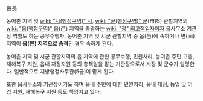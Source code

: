 邑長 

농어촌 지역 및 [[wiki: "시(행정구역)" 시]], [[wiki: "군(행정구역)" 군]](市郡) 관할지역의 [[wiki: "읍(행정구역)" 읍]](邑) 지역을 총괄하는 [[wiki: "장" 최고책임자]]이자 읍사무소 기관장 역할도 하는 공무수행자. 농어촌 지역 및 시군 관할지역 중 읍(邑)에 속하거나 면(面) 지역이 '''읍(邑) 지역으로 승격'''된 경우 속하게 된다. 

농어촌 지역 및 시군 관할지역의 읍 지역에 관한 공무수행, 민원처리, 농어촌 주민 고충, 재해복구 지원, 읍내 재정지원 등의 총책임을 맡는 기관장으로서 시장 및 군수가 임명한다. 일반적으로 지방행정사무관(5급)이 맡게 된다.

또한 읍사무소의 기관장이기도 하며 읍내 주민에 대한 민원처리, 읍내 재정, 농업 및 어업 지원, 재해복구 지원 등도 책임지고 있다.
